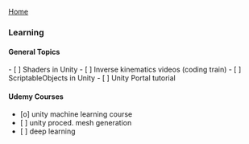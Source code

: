 [[./index|Home]]

=== Learning ===

==== General Topics ====
- [ ] Shaders in Unity
- [ ] Inverse kinematics videos (coding train)
- [ ] ScriptableObjects in Unity
- [ ] Unity Portal tutorial

==== Udemy Courses ====
* [o] unity machine learning course
* [ ] unity proced. mesh generation
* [ ] deep learning


